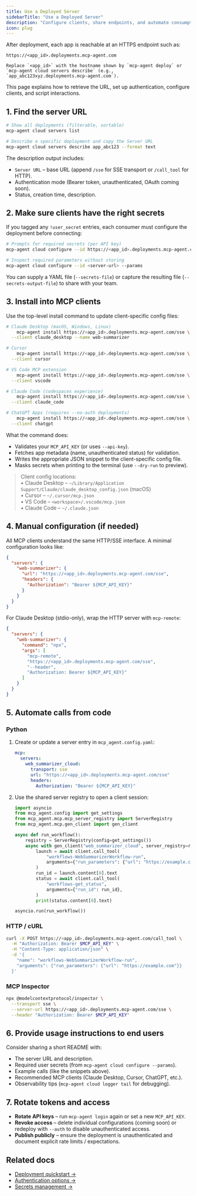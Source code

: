 ```yaml
---
title: Use a Deployed Server
sidebarTitle: "Use a Deployed Server"
description: "Configure clients, share endpoints, and automate consumption of deployed MCP servers"
icon: plug
---
```


After deployment, each app is reachable at an HTTPS endpoint such as:

```
https://<app_id>.deployments.mcp-agent.com

Replace `<app_id>` with the hostname shown by `mcp-agent deploy` or `mcp-agent cloud servers describe` (e.g., `app_abc123xyz.deployments.mcp-agent.com`).
```

This page explains how to retrieve the URL, set up authentication, configure clients, and script interactions.

## 1. Find the server URL

```bash
# Show all deployments (filterable, sortable)
mcp-agent cloud servers list

# Describe a specific deployment and copy the Server URL
mcp-agent cloud servers describe app_abc123 --format text
```

The description output includes:

- `Server URL` – base URL (append `/sse` for SSE transport or `/call_tool` for HTTP).
- Authentication mode (Bearer token, unauthenticated, OAuth coming soon).
- Status, creation time, description.

## 2. Make sure clients have the right secrets

If you tagged any `!user_secret` entries, each consumer must configure the deployment before connecting:

```bash
# Prompts for required secrets (per API key)
mcp-agent cloud configure --id https://<app_id>.deployments.mcp-agent.com

# Inspect required parameters without storing
mcp-agent cloud configure --id <server-url> --params
```

You can supply a YAML file (`--secrets-file`) or capture the resulting file (`--secrets-output-file`) to share with your team.

## 3. Install into MCP clients

Use the top-level install command to update client-specific config files:

```bash
# Claude Desktop (macOS, Windows, Linux)
    mcp-agent install https://<app_id>.deployments.mcp-agent.com/sse \
  --client claude_desktop --name web-summarizer

# Cursor
    mcp-agent install https://<app_id>.deployments.mcp-agent.com/sse \
  --client cursor

# VS Code MCP extension
    mcp-agent install https://<app_id>.deployments.mcp-agent.com/sse \
  --client vscode

# Claude Code (codespaces experience)
    mcp-agent install https://<app_id>.deployments.mcp-agent.com/sse \
  --client claude_code

# ChatGPT Apps (requires --no-auth deployments)
    mcp-agent install https://<app_id>.deployments.mcp-agent.com/sse \
  --client chatgpt
```

What the command does:

- Validates your `MCP_API_KEY` (or uses `--api-key`).
- Fetches app metadata (name, unauthenticated status) for validation.
- Writes the appropriate JSON snippet to the client-specific config file.
- Masks secrets when printing to the terminal (use `--dry-run` to preview).

> Client config locations:  
> • Claude Desktop – `~/Library/Application Support/Claude/claude_desktop_config.json` (macOS)  
> • Cursor – `~/.cursor/mcp.json`  
> • VS Code – `<workspace>/.vscode/mcp.json`  
> • Claude Code – `~/.claude.json`

## 4. Manual configuration (if needed)

All MCP clients understand the same HTTP/SSE interface. A minimal configuration looks like:

```json
{
  "servers": {
    "web-summarizer": {
      "url": "https://<app_id>.deployments.mcp-agent.com/sse",
      "headers": {
        "Authorization": "Bearer ${MCP_API_KEY}"
      }
    }
  }
}
```

For Claude Desktop (stdio-only), wrap the HTTP server with `mcp-remote`:

```json
{
  "servers": {
    "web-summarizer": {
      "command": "npx",
      "args": [
        "mcp-remote",
        "https://<app_id>.deployments.mcp-agent.com/sse",
        "--header",
        "Authorization: Bearer ${MCP_API_KEY}"
      ]
    }
  }
}
```

## 5. Automate calls from code

### Python

1. Create or update a server entry in `mcp_agent.config.yaml`:

   ```yaml
   mcp:
     servers:
       web_summarizer_cloud:
         transport: sse
         url: "https://<app_id>.deployments.mcp-agent.com/sse"
         headers:
           Authorization: "Bearer ${MCP_API_KEY}"
   ```

2. Use the shared server registry to open a client session:

   ```python
   import asyncio
   from mcp_agent.config import get_settings
   from mcp_agent.mcp.mcp_server_registry import ServerRegistry
   from mcp_agent.mcp.gen_client import gen_client

   async def run_workflow():
       registry = ServerRegistry(config=get_settings())
       async with gen_client("web_summarizer_cloud", server_registry=registry) as client:
           launch = await client.call_tool(
               "workflows-WebSummarizerWorkflow-run",
               arguments={"run_parameters": {"url": "https://example.com"}},
           )
           run_id = launch.content[0].text
           status = await client.call_tool(
               "workflows-get_status",
               arguments={"run_id": run_id},
           )
           print(status.content[0].text)

   asyncio.run(run_workflow())
   ```

### HTTP / cURL

```bash
curl -X POST https://<app_id>.deployments.mcp-agent.com/call_tool \
  -H "Authorization: Bearer $MCP_API_KEY" \
  -H "Content-Type: application/json" \
  -d '{
    "name": "workflows-WebSummarizerWorkflow-run",
    "arguments": {"run_parameters": {"url": "https://example.com"}}
  }'
```

### MCP Inspector

```bash
npx @modelcontextprotocol/inspector \
  --transport sse \
  --server-url https://<app_id>.deployments.mcp-agent.com/sse \
  --header "Authorization: Bearer $MCP_API_KEY"
```

## 6. Provide usage instructions to end users

Consider sharing a short README with:

- The server URL and description.
- Required user secrets (from `mcp-agent cloud configure --params`).
- Example calls (like the snippets above).
- Recommended MCP clients (Claude Desktop, Cursor, ChatGPT, etc.).
- Observability tips (`mcp-agent cloud logger tail` for debugging).

## 7. Rotate tokens and access

- **Rotate API keys** – run `mcp-agent login` again or set a new `MCP_API_KEY`.
- **Revoke access** – delete individual configurations (coming soon) or redeploy with `--auth` to disable unauthenticated access.
- **Publish publicly** – ensure the deployment is unauthenticated and document explicit rate limits / expectations.

## Related docs

- [Deployment quickstart →](/cloud/deployment-quickstart)
- [Authentication options →](/cloud/authentication/deployment-auth)
- [Secrets management →](/cloud/mcp-agent-cloud/manage-secrets)
